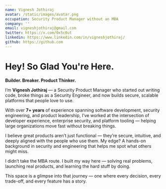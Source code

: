 ```yaml
---
name: Vignesh Jothiraj
avatar: /static/images/avatar.png
occupation: Security Product Manager without an MBA
company: ''
email: vigneshjothiraj@gmail.com
twitter: https://x.com/0xSc0ut
linkedin: https://www.linkedin.com/in/vigneshjothiraj/
github: https://github.com
---
```


# Hey! So Glad You're Here. 

**Builder. Breaker. Product Thinker.**

I’m **Vignesh Jothiraj** — a Security Product Manager who started out
writing code, broke things as a Security Engineer, and now builds
secure, scalable platforms that people love to use.

With over **7+ years** of experience spanning software development,
security engineering, and product leadership, I’ve worked at the
intersection of developer experience, enterprise security, and platform
tooling — helping large organizations move fast without breaking things.

I believe great products aren’t just functional — they’re secure,
intuitive, and deeply aligned with the people who use them. My edge? A
hands-on background in security and engineering that helps me spot what
others might miss.

I didn’t take the MBA route. I built my way here — solving real
problems, launching real products, and learning the hard stuff by doing.

This space is a glimpse into that journey — one where every decision,
every trade-off, and every feature has a story.
